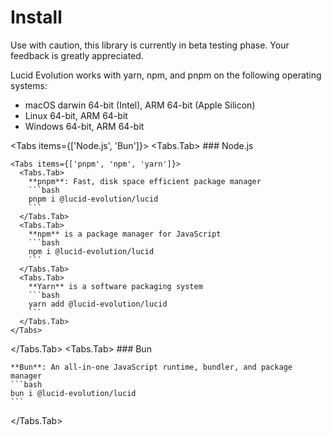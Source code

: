 
# Install

<Callout type="warning" emoji="⚠️">
  Use with caution, this library is currently in beta testing phase. Your feedback is greatly appreciated.
</Callout>

Lucid Evolution works with yarn, npm, and pnpm on the following operating systems:

- macOS darwin 64-bit (Intel), ARM 64-bit (Apple Silicon)
- Linux 64-bit, ARM 64-bit
- Windows 64-bit, ARM 64-bit

<Tabs items={['Node.js', 'Bun']}>
  <Tabs.Tab>
    ### Node.js

    <Tabs items={['pnpm', 'npm', 'yarn']}>
      <Tabs.Tab>
        **pnpm**: Fast, disk space efficient package manager
        ```bash
        pnpm i @lucid-evolution/lucid
        ```
      </Tabs.Tab>
      <Tabs.Tab>
        **npm** is a package manager for JavaScript
        ```bash
        npm i @lucid-evolution/lucid
        ```
      </Tabs.Tab>
      <Tabs.Tab>
        **Yarn** is a software packaging system
        ```bash
        yarn add @lucid-evolution/lucid
        ```
      </Tabs.Tab>
    </Tabs>
  </Tabs.Tab>
  <Tabs.Tab>
    ### Bun

    **Bun**: An all-in-one JavaScript runtime, bundler, and package manager
    ```bash
    bun i @lucid-evolution/lucid
    ```
  </Tabs.Tab>
</Tabs>